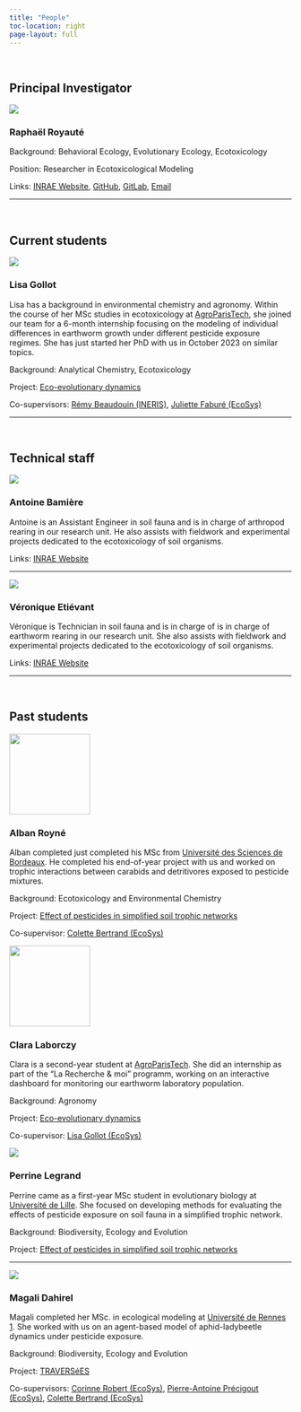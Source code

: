 ```yaml
---
title: "People"
toc-location: right
page-layout: full
---
```

<br /> 

## Principal Investigator

:::: {layout="[ 40, 60 ]"}
::: {#first-column}
![](../images/rroyaute-round.jpg)
:::

::: {#second-column}
### Raphaël Royauté
Background: Behavioral Ecology, Evolutionary Ecology, Ecotoxicology

Position: Researcher in Ecotoxicological Modeling

Links:
[INRAE Website](https://www6.versailles-grignon.inrae.fr/ecosys/Personnes/Personnel-Sol-Tox/Scientifiques-Sol-Tox/ROYAUTE-Raphael), 
[GitHub](https://github.com/rroyaute), 
[GitLab](https://forgemia.inra.fr/rroyaute), 
[Email](mailto:raphael.royaute@inrae.fr)
:::
::::

---

<br /> 

## Current students


:::: {layout="[ 40, 60 ]"}
::: {#first-column}
![](../images/LisaGollot-round.jpg)
:::

::: {#second-column}
### Lisa Gollot
Lisa has a background in environmental chemistry and agronomy. Within the course of her MSc studies in ecotoxicology at [AgroParisTech](https://www.agroparistech.fr/en), she joined our team for a 6-month internship focusing on the modeling of individual differences in earthworm growth under different pesticide exposure regimes.  She has just started her PhD with us in October 2023 on similar topics.

Background: Analytical Chemistry, Ecotoxicology

Project: [Eco-evolutionary dynamics](../projects#EEWORMS) 

Co-supervisors: [Rémy Beaudouin (INERIS)](https://umr-sebio.fr/personnel/remy-beaudouin), [Juliette Faburé (EcoSys)](https://www6.versailles-grignon.inrae.fr/ecosys/Personnes/Personnel-par-ordre-alphabetique/F/FABURE-Juliette)
:::
::::

---

<br /> 

## Technical staff
:::: {layout="[ 40, 60 ]"}
::: {first-column}
![](../images/AntoineBamiere-round.jpg)
:::

::: {second-column}
### Antoine Bamière
Antoine is an Assistant Engineer in soil fauna and is in charge of arthropod rearing in our research unit. He also assists with fieldwork and experimental projects dedicated to the ecotoxicology of soil organisms.

Links: [INRAE Website](https://www6.versailles-grignon.inrae.fr/ecosys/Personnes/Personnel-Sol-Tox/Ingenieurs-Sol-Tox/BAMIERE-Antoine)

:::
::::
---

:::: {layout="[ 40, 60 ]"}
::: {first-column}
![](../images/VeroniqueEtieveant-round.jpg)
:::

::: {second-column}
### Véronique Etiévant
Véronique is Technician in soil fauna and is in charge of is in charge of earthworm rearing in our research unit. She also assists with fieldwork and experimental projects dedicated to the ecotoxicology of soil organisms.

Links: [INRAE Website](https://www6.versailles-grignon.inrae.fr/ecosys/Personnes/Personnel-Sol-Tox/Techniciens-Sol-Tox/ETIEVANT-Veronique)
:::
::::
---

<br /> 

## Past students

:::: {layout="[ 40, 60 ]"}
::: {#first-column}
![](../images/AlbanRoyne-round.png){height=144}
:::

::: {#second-column}
### Alban Royné
Alban completed just completed his MSc from  [Université des Sciences de Bordeaux](https://www.u-bordeaux.fr/). He completed his end-of-year project with us and worked on trophic interactions between carabids and detritivores exposed to pesticide mixtures.

Background: Ecotoxicology and Environmental Chemistry

Project: [Effect of pesticides in simplified soil trophic networks](../projects#EPIC) 

Co-supervisor: [Colette Bertrand (EcoSys)](https://www6.versailles-grignon.inrae.fr/ecosys/Personnes/Personnel-Sol-Tox/Scientifiques-Sol-Tox/BERTRAND-Colette)
:::
::::

:::: {layout="[ 40, 60 ]"}
::: {#first-column}
![](../images/CLaborczy.jpeg){height=144}
:::

::: {#second-column}
### Clara Laborczy
Clara is a second-year student at [AgroParisTech](https://www.agroparistech.fr/). She did an internship  as part of the "La Recherche & moi" programm, working on an interactive dashboard for monitoring our earthworm laboratory population.

Background: Agronomy

Project: [Eco-evolutionary dynamics](../projects#EEWORMS) 

Co-supervisor: [Lisa Gollot  (EcoSys)]()
:::
::::


:::: {layout="[ 40, 60 ]"}
::: {first-column}
![](../images/PerrineLegrand-round.jpg)
:::

::: {second-column}
### Perrine Legrand

Perrine came as a first-year MSc student in evolutionary biology at [Université de Lille](). She  focused on developing methods for evaluating the effects of pesticide exposure on soil fauna in a simplified trophic network.

Background: Biodiversity, Ecology and Evolution

Project: [Effect of pesticides in simplified soil trophic networks](../projects#EPIC) 
:::

::::
---

:::: {layout="[ 40, 60 ]"}
::: {first-column}
![](../images/MagaliDahirel-round.jpg)
:::

::: {second-column}
### Magali Dahirel
Magali completed her MSc. in ecological modeling at [Université de Rennes 1](https://formations.univ-rennes.fr/master-mention-biodiversite-ecologie-evolution-parcours-modelisation-en-ecologie-mode). She worked with us on an agent-based model of aphid-ladybeetle dynamics under pesticide exposure.

Background: Biodiversity, Ecology and Evolution

Project: [TRAVERSéES](https://ecophytopic.fr/recherche-innovation/concevoir-son-systeme/projet-traversees)

Co-supervisors: [Corinne Robert (EcoSys)](https://www6.versailles-grignon.inrae.fr/ecosys/Personnes/Personnel-Eco-Phy/Scientifiques-Eco-Phy/ROBERT-Corinne), [Pierre-Antoine Précigout (EcoSys)](https://www6.versailles-grignon.inrae.fr/ecosys/Personnes/Personnel-Eco-Phy/Scientifiques-Eco-Phy/PRECIGOUT-Pierre-Antoine), [Colette Bertrand (EcoSys)](https://www6.versailles-grignon.inrae.fr/ecosys/Personnes/Personnel-Sol-Tox/Scientifiques-Sol-Tox/BERTRAND-Colette)
:::
::::
